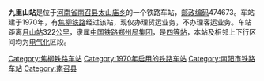 {{noteTA
|1=zh-cn:始发车次; zh-hk:列車班次;
|2=zh-cn:车次; zh-hk:班次;
}}
{{Infobox China railway station 
|车站名称 = 九里山站
|车站名称拼音 = 
|车站位置 = [[河南省|河南省]][[南召县|南召县]]
|归属 = [[中国铁路郑州局集团|中国铁路郑州局集团]]
|车站等级 = [[四等站_(中铁)|四等站]]
|线路 = [[焦柳铁路|焦柳铁路]]
}}
'''九里山站'''是位于[[河南省|河南省]][[南召县|南召县]][[太山庙乡_(南召县)|太山庙乡]]的一个铁路车站，[[邮政编码|邮政编码]]474673。车站建于1970年，有[[焦柳铁路|焦柳铁路]]经过该站，现仅办理货运业务，不办理客运业务。车站距离[[月山站|月山站]]322[[公里|公里]]，隶属[[中国铁路郑州局集团|中国铁路郑州局集团]]，是[[四等站_(中铁)|四等站]]，本站及相邻上下行区间均为[[电气化|电气化]]区段。

{{start rail box|[[File:China_Railways.svg|16px]][[中華人民共和國鐵路運輸|中国铁路]]}}
{{s-inop|[[南召站|南召站]]}}
{{s-line|[[焦柳铁路|焦柳铁路]]<br>[[洛湛铁路|洛湛铁路]]||blue}}
{{s-inop|[[董庄站|董庄站]]}}
{{end box}}
{{焦柳铁路}}
{{Railwaystation-stub}}
{{Henan-stub}}
[[Category:焦柳铁路车站|Category:焦柳铁路车站]]
[[Category:1970年启用的铁路车站|Category:1970年启用的铁路车站]]
[[Category:南阳市铁路车站|Category:南阳市铁路车站]]
[[Category:南召县|Category:南召县]]